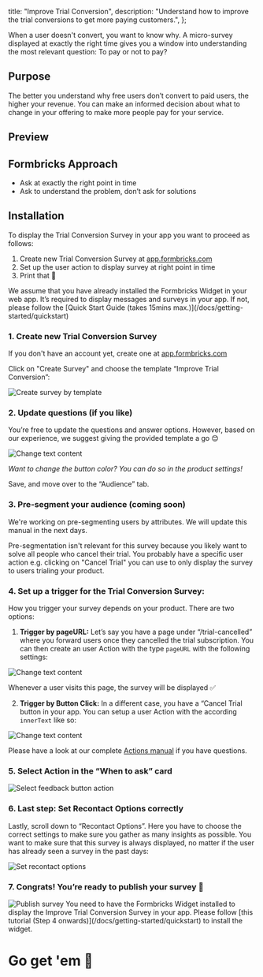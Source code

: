 

  title: "Improve Trial Conversion",
  description: "Understand how to improve the trial conversions to get more paying customers.",
};

When a user doesn't convert, you want to know why. A micro-survey displayed at exactly the right time gives you a window into understanding the most relevant question: To pay or not to pay?

## Purpose

The better you understand why free users don’t convert to paid users, the higher your revenue. You can make an informed decision about what to change in your offering to make more people pay for your service.

## Preview

<DemoPreview template="Improve Trial Conversion" />

## Formbricks Approach

- Ask at exactly the right point in time
- Ask to understand the problem, don’t ask for solutions

## Installation

To display the Trial Conversion Survey in your app you want to proceed as follows:

1. Create new Trial Conversion Survey at [app.formbricks.com](http://app.formbricks.com/)
2. Set up the user action to display survey at right point in time
3. Print that 💸

<Callout title="Formbricks Widget running?" type="note">
  We assume that you have already installed the Formbricks Widget in your web app. It’s required to display
  messages and surveys in your app. If not, please follow the [Quick Start Guide (takes 15mins
  max.)](/docs/getting-started/quickstart)
</Callout>

### 1. Create new Trial Conversion Survey

If you don't have an account yet, create one at [app.formbricks.com](https://app.formbricks.com/auth/signup)

Click on "Create Survey" and choose the template “Improve Trial Conversion”:

<Image src={CreateSurvey} alt="Create survey by template" quality="100" className="rounded-lg" />

### 2. Update questions (if you like)

You’re free to update the questions and answer options. However, based on our experience, we suggest giving the provided template a go 😊

<Image src={ChangeText} alt="Change text content" quality="100" className="rounded-lg" />

_Want to change the button color? You can do so in the product settings!_

Save, and move over to the “Audience” tab.

### 3. Pre-segment your audience (coming soon)

<Callout title="Filter by attribute coming soon" type="note">
  We're working on pre-segmenting users by attributes. We will update this manual in the next days.
</Callout>

Pre-segmentation isn't relevant for this survey because you likely want to solve all people who cancel their trial. You probably have a specific user action e.g. clicking on "Cancel Trial" you can use to only display the survey to users trialing your product.

### 4. Set up a trigger for the Trial Conversion Survey:

How you trigger your survey depends on your product. There are two options:

1. **Trigger by pageURL:** Let’s say you have a page under “/trial-cancelled” where you forward users once they cancelled the trial subscription. You can then create an user Action with the type `pageURL` with the following settings:

<Image src={ActionPageurl} alt="Change text content" quality="100" className="rounded-lg" />

Whenever a user visits this page, the survey will be displayed ✅

2. **Trigger by Button Click:** In a different case, you have a “Cancel Trial button in your app. You can setup a user Action with the according `innerText` like so:

<Image src={ActionText} alt="Change text content" quality="100" className="rounded-lg" />

Please have a look at our complete [Actions manual](/docs/actions/why) if you have questions.

### 5. Select Action in the “When to ask” card

<Image src={SelectAction} alt="Select feedback button action" quality="100" className="rounded-lg" />

### 6. Last step: Set Recontact Options correctly

Lastly, scroll down to “Recontact Options”. Here you have to choose the correct settings to make sure you gather as many insights as possible. You want to make sure that this survey is always displayed, no matter if the user has already seen a survey in the past days:

<Image src={RecontactOptions} alt="Set recontact options" quality="100" className="rounded-lg" />

### 7. Congrats! You’re ready to publish your survey 💃

<Image src={Publish} alt="Publish survey" quality="100" className="rounded-lg" />

<Callout title="Formbricks Widget running?" type="warning">
  You need to have the Formbricks Widget installed to display the Improve Trial Conversion Survey in your app.
  Please follow [this tutorial (Step 4 onwards)](/docs/getting-started/quickstart) to install the widget.
</Callout>

###

# Go get 'em 🎉

